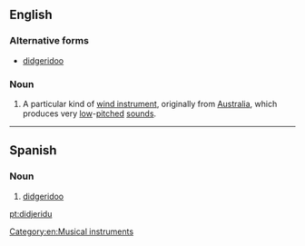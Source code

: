 ==English==
{{wikipedia}}

===Alternative forms===
*[[didgeridoo]]

===Noun===
{{en-noun}}

# A particular kind of [[wind instrument]], originally from [[Australia]], which produces very [[low]]-[[pitch]]ed [[sound]]s.

[[Category:en:Musical instruments]]

----

==Spanish==

===Noun===
{{head|es|noun|g=m|invariable}}

# {{context|musici|lang=es}} [[didgeridoo]]

[[pt:didjeridu]]